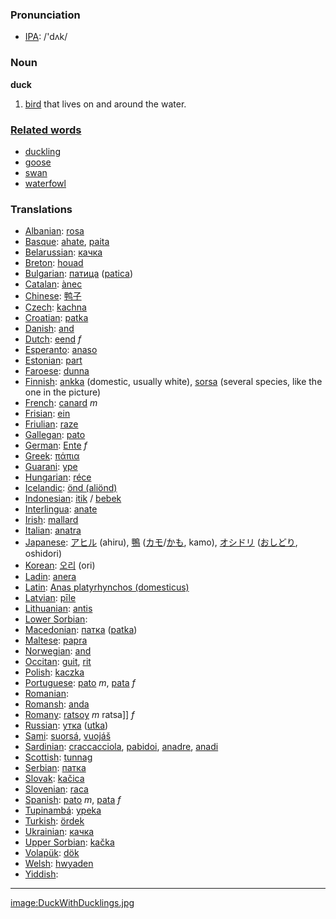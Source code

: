 === Pronunciation ===
*[[w:IPA|IPA]]: /'dʌk/

=== Noun ===

'''duck'''

#[[bird]] that lives on and around the water.

===[[Related word]]s===

*[[duckling]]
*[[goose]]
*[[swan]]
*[[waterfowl]]

=== Translations ===
*[[Albanian]]: [[rosa]]
*[[Basque]]: [[ahate]], [[paita]]
*[[Belarussian]]: [[качка]]
*[[Breton]]: [[houad]]
*[[Bulgarian]]: [[патица]] ([[patica]])
*[[Catalan]]: [[ànec]]
*[[Chinese]]: [[鸭子]]
*[[Czech]]: [[kachna]]
*[[Croatian]]: [[patka]]
*[[Danish]]: [[and]]
*[[Dutch]]: [[eend]] ''f''
*[[Esperanto]]: [[anaso]]
*[[Estonian]]: [[part]]
*[[Faroese]]: [[dunna]]
*[[Finnish]]: [[ankka]] (domestic, usually white), [[sorsa]] (several species, like the one in the picture)
*[[French]]: [[canard]] ''m''
*[[Frisian]]: [[ein]]
*[[Friulian]]: [[raze]]
*[[Gallegan]]: [[pato]]
*[[German]]: [[Ente]] ''f''
*[[Greek]]: [[πάπια]] '' ''
*[[Guarani]]: [[ype]]
*[[Hungarian]]: [[réce]]
*[[Icelandic]]: [[önd (aliönd)]]
*[[Indonesian]]: [[itik]] / [[bebek]]
*[[Interlingua]]: [[anate]]
*[[Irish]]: [[mallard]]
*[[Italian]]: [[anatra]] '' ''
*[[Japanese]]: [[アヒル]] (ahiru), [[鴨]] ([[カモ]]/[[かも]], kamo), [[オシドリ]] ([[おしどり]], oshidori)
*[[Korean]]: [[오리]] (ori)
*[[Ladin]]: [[anera]]
*[[Latin]]: [[Anas platyrhynchos (domesticus)]] '' ''
*[[Latvian]]: [[pīle]]
*[[Lithuanian]]: [[antis]]
*[[Lower Sorbian]]: 
*[[Macedonian]]: [[патка]] ([[patka]])
*[[Maltese]]: [[papra]]
*[[Norwegian]]: [[and]]
*[[Occitan]]: [[guit]], [[rit]]
*[[Polish]]: [[kaczka]] '' ''
*[[Portuguese]]: [[pato]] ''m'', [[pata]] ''f''
*[[Romanian]]: 
*[[Romansh]]: [[anda]]
*[[Romany]]: [[ratsoy]] ''m'' ratsa]] ''f''
*[[Russian]]: [[утка]] ([[utka]]) '' ''
*[[Sami]]: [[suorsá]], [[vuojáš]]
*[[Sardinian]]: [[craccacciola]], [[pabidoi]], [[anadre]], [[anadi]]
*[[Scottish]]: [[tunnag]]
*[[Serbian]]: [[патка]]
*[[Slovak]]: [[kačica]]
*[[Slovenian]]: [[raca]]
*[[Spanish]]: [[pato]] ''m'', [[pata]] ''f''
*[[Tupinambá]]: [[ypeka]]
*[[Turkish]]: [[ördek]]
*[[Ukrainian]]: [[качка]]
*[[Upper Sorbian]]: [[kačka]]
*[[Volapük]]: [[dök]]
*[[Welsh]]: [[hwyaden]]
*[[Yiddish]]:

----

[[image:DuckWithDucklings.jpg]]